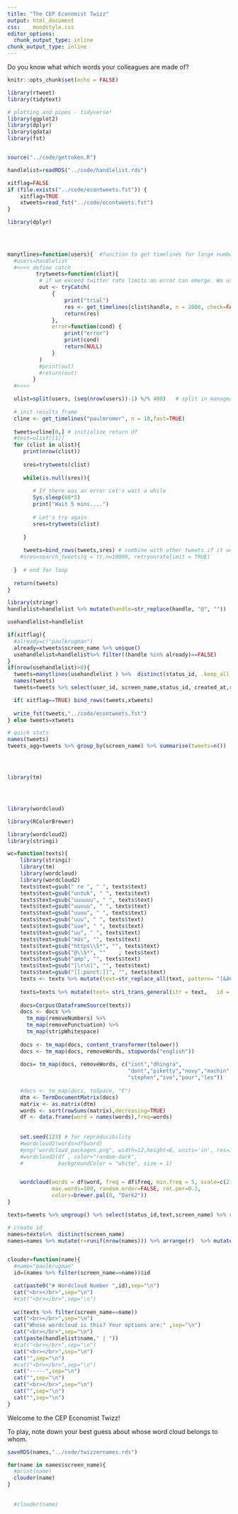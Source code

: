 ```yaml
---
title: "The CEP Economist Twizz"
output: html_document
css:    mondstyle.css
editor_options: 
  chunk_output_type: inline
chunk_output_type: inline
---
```


Do you know what which words your colleagues are made of?


```r
knitr::opts_chunk$set(echo = FALSE)

library(rtweet)
library(tidytext)

# plotting and pipes - tidyverse!
library(ggplot2)
library(dplyr)
library(gdata)
library(fst)


source("../code/gettoken.R")


```




```r

handlelist=readRDS("../code/handlelist.rds")

```




```r
xitflag=FALSE
if (file.exists("../code/econtweets.fst")) {
    xitflag=TRUE
    xtweets=read_fst("../code/econtweets.fst")  
}

```






```r


library(dplyr)

  

  
manytlines=function(users){  #function to get timelines for large number of users
  #users=handlelist
  #<<<< define catch
         trytweets=function(clist){
          # if we exceed twitter rate limits an error can emerge. We use tryCatch to deal with this
          out <- tryCatch(
              {   
                  print("trial")
                  res <- get_timelines(clist$handle, n = 2000, check=FALSE,fast=TRUE)
                  return(res)
              },
              error=function(cond) {
                  print("error")
                  print(cond)
                  return(NULL)
              }
          )
          #print(out)
          #return(out)
        }
  #>>>>

  ulist=split(users, (seq(nrow(users))-1) %/% 400)   # split in manageable chunks
  
  # init results frame
  cline <- get_timelines("paulmromer", n = 10,fast=TRUE)
  
  tweets=cline[0,] # initialize return df
  #test=ulist[[1]]
  for (clist in ulist){
     print(nrow(clist))
  
     sres=trytweets(clist)
     
     while(is.null(sres)){
        
        # If there was an error Let's wait a while
        Sys.sleep(60*5)
        print("Wait 5 mins....")
        
        # Let's try again
        sres=trytweets(clist)
        
     }
     
     tweets=bind_rows(tweets,sres) # combine with other tweets if it worked...
    #sres=search_tweets(q = tt,n=10000, retryonratelimit = TRUE)
      
  }  # end for loop
  
  return(tweets)
}

```

```r
library(stringr)
handlelist=handlelist %>% mutate(handle=str_replace(handle, "@", ""))

usehandlelist=handlelist

if(xitflag){
  #already=c("paulkrugman")
  already=xtweets$screen_name %>% unique()
  usehandlelist=handlelist%>% filter((handle %in% already)==FALSE)
}
if(nrow(usehandlelist)>0){  
  tweets=manytlines(usehandlelist ) %>%  distinct(status_id, .keep_all = TRUE) 
  names(tweets)
  tweets=tweets %>% select(user_id, screen_name,status_id, created_at,retweet_count,text,screen_name)

  if( xitflag==TRUE) bind_rows(tweets,xtweets)
  
  write_fst(tweets,"../code/econtweets.fst")  
} else tweets=xtweets

```  
  

```r

# quick stats
names(tweets)
tweets_agg=tweets %>% group_by(screen_name) %>% summarise(tweets=n())





```



```r

library(tm)




library(wordcloud)

library(RColorBrewer)

library(wordcloud2)
library(stringi)

wc=function(texts){
    library(stringi)
    library(tm)
    library(wordcloud)
    library(wordcloud2)
    texts$text=gsub(" re ", " ", texts$text)
    texts$text=gsub("untuk", " ", texts$text)
    texts$text=gsub("uuuuuu", " ", texts$text)
    texts$text=gsub("uuuuu", " ", texts$text)
    texts$text=gsub("uuuu", " ", texts$text)
    texts$text=gsub("uuu", " ", texts$text)
    texts$text=gsub("uue", " ", texts$text)
    texts$text=gsub("uu", " ", texts$text)
    texts$text=gsub("más", "", texts$text)
    texts$text=gsub("https\\S*", "", texts$text)
    texts$text=gsub("@\\S*", ""    , texts$text)
    texts$text=gsub("amp", "", texts$text) 
    texts$text=gsub("[\r\n]", "", texts$text)
    texts$text=gsub("[[:punct:]]", "", texts$text)
    texts <- texts %>% mutate(text=str_replace_all(text, pattern= "[&â€¦™ðŸ¥]" , replacement= ""))
    
    texts=texts %>% mutate(text= stri_trans_general(str = text,   id = "Latin-ASCII"))
    
    docs=Corpus(DataframeSource(texts))
    docs <- docs %>%
      tm_map(removeNumbers) %>%
      tm_map(removePunctuation) %>%
      tm_map(stripWhitespace)
    
    docs <- tm_map(docs, content_transformer(tolower))
    docs <- tm_map(docs, removeWords, stopwords("english"))
    
    docs= tm_map(docs, removeWords, c("isnt","dhingra",
                                      "dont","piketty","novy","machin","ia€™m","€","ia€™s",
                                      "stephen","ive","pour","les"))
    
    #docs <- tm_map(docs, toSpace, "€")
    dtm <- TermDocumentMatrix(docs) 
    matrix <- as.matrix(dtm) 
    words <- sort(rowSums(matrix),decreasing=TRUE) 
    df <- data.frame(word = names(words),freq=words)
    
    
    set.seed(123) # for reproducibility 
    #wordcloud2(words=df$word)
    #png("wordcloud_packages.png", width=12,height=8, units='in', res=300)
    #wordcloud2(df , color="random-dark", 
    #           backgroundColor = "white", size = 1)


    wordcloud(words = df$word, freq = df$freq, min.freq = 5, scale=c(2,.6),
              max.words=100, random.order=FALSE, rot.per=0.2,           
              colors=brewer.pal(8, "Dark2"))
}


```




```r


texts=tweets %>% ungroup() %>% select(status_id,text,screen_name) %>% rename(doc_id=status_id)

# create id
names=texts%>%  distinct(screen_name)
names=names %>% mutate(r=runif(nrow(names))) %>% arrange(r)  %>% mutate(id=1:n())



``` 





```r
clouder=function(name){
  #name="paulkrugman"
  id=(names %>% filter(screen_name==name))$id

  cat(paste0("# Wordcloud Number ",id),sep="\n")
  cat("<br></br>",sep="\n")
  #cat("<br></br>",sep="\n")
  
  wc(texts %>% filter(screen_name==name))
  cat("<br></br>",sep="\n")
  cat("Whose wordcloud is this? Your options are:" ,sep="\n")
  cat("<br></br>",sep="\n")
  cat(paste(handlelist$name," | "))
  #cat("<br></br>",sep="\n")
  cat("<br></br>",sep="\n")
  cat("",sep="\n")
  #cat("<br></br>",sep="\n")
  cat("-----",sep="\n")
  cat("",sep="\n")
  cat("<br></br>",sep="\n")
  cat("",sep="\n")
  cat("",sep="\n")
}

```


Welcome to the CEP Economist Twizz!

To play, note down your best guess about whose word cloud belongs to whom.

```r
saveRDS(names,"../code/twizzernames.rds")

for(name in names$screen_name){
  #print(name)
  clouder(name)
} 
  
  
  #clouder(name)

```





